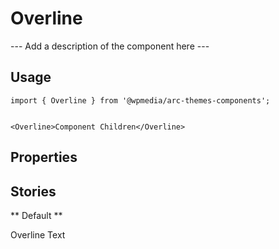 

<Meta title="Components/Overline" component={Overline} />

# Overline

--- Add a description of the component here ---

## Usage

```
import { Overline } from '@wpmedia/arc-themes-components';


<Overline>Component Children</Overline>
```

## Properties

<ArgsTable of={RawOverline} />

## Stories

** Default **

<Canvas>
	<Story name="Default">
		<Overline>Overline Text</Overline>
	</Story>
</Canvas>

